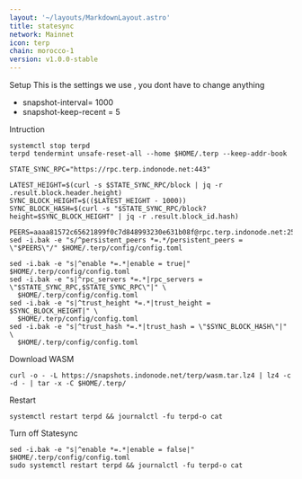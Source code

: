 ```yaml
---
layout: '~/layouts/MarkdownLayout.astro'
title: statesync
network: Mainnet
icon: terp
chain: morocco-1
version: v1.0.0-stable
---
```

 Setup
This is the settings we use , you dont have to change anything

- snapshot-interval= 1000
- snapshot-keep-recent = 5

 Intruction

```
systemctl stop terpd
terpd tendermint unsafe-reset-all --home $HOME/.terp --keep-addr-book

STATE_SYNC_RPC="https://rpc.terp.indonode.net:443"

LATEST_HEIGHT=$(curl -s $STATE_SYNC_RPC/block | jq -r .result.block.header.height)
SYNC_BLOCK_HEIGHT=$(($LATEST_HEIGHT - 1000))
SYNC_BLOCK_HASH=$(curl -s "$STATE_SYNC_RPC/block?height=$SYNC_BLOCK_HEIGHT" | jq -r .result.block_id.hash)

PEERS=aaaa81572c65621899f0c7d848993230e631b08f@rpc.terp.indonode.net:25656
sed -i.bak -e "s/^persistent_peers *=.*/persistent_peers = \"$PEERS\"/" $HOME/.terp/config/config.toml

sed -i.bak -e "s|^enable *=.*|enable = true|" $HOME/.terp/config/config.toml
sed -i.bak -e "s|^rpc_servers *=.*|rpc_servers = \"$STATE_SYNC_RPC,$STATE_SYNC_RPC\"|" \
  $HOME/.terp/config/config.toml
sed -i.bak -e "s|^trust_height *=.*|trust_height = $SYNC_BLOCK_HEIGHT|" \
  $HOME/.terp/config/config.toml
sed -i.bak -e "s|^trust_hash *=.*|trust_hash = \"$SYNC_BLOCK_HASH\"|" \
  $HOME/.terp/config/config.toml
```
 Download WASM
```
curl -o - -L https://snapshots.indonode.net/terp/wasm.tar.lz4 | lz4 -c -d - | tar -x -C $HOME/.terp/
```

 Restart
```
systemctl restart terpd && journalctl -fu terpd-o cat
```

 Turn off Statesync
```
sed -i.bak -e "s|^enable *=.*|enable = false|" $HOME/.terp/config/config.toml
sudo systemctl restart terpd && journalctl -fu terpd-o cat
```